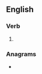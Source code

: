 ==English==

===Verb===
{{head|en|verb form}}

# {{present participle of|boost|lang=en|nocat=1}}

===Anagrams===
* {{anagrams|en|a=bginoost|bongoist|bootings|tobogins}}